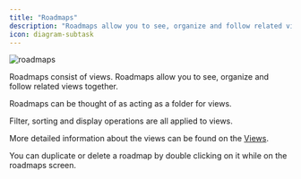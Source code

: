```yaml
---
title: "Roadmaps"
description: "Roadmaps allow you to see, organize and follow related views together."
icon: diagram-subtask
---
```


![roadmaps](/images/roadmaps.png)

Roadmaps consist of views. Roadmaps allow you to see, organize and follow related views together.

Roadmaps can be thought of as acting as a folder for views.

Filter, sorting and display operations are all applied to views.

<Info>More detailed information about the views can be found on the [Views](/understanding-roadmaps-and-views/views). </Info>

<Note> You can duplicate or delete a roadmap by double clicking on it while on the roadmaps screen. </Note>